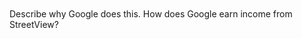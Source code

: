 <article id="22203077" title=Talk:Google Street View/to do>
	<talkpage id="22203077" title="Talk:Google Street View/to do">
{{tasks
  |requests=&lt;br /&gt;&lt;br /&gt;Where available, introduce external links in articles to the places on Google Street View described in those articles. This includes:&lt;br /&gt;*In articles about specific landmarks, links to those landmarks&lt;br /&gt;*In articles about events in specific places, the location(s) where the events occurred&lt;br /&gt;&lt;br /&gt;To do this:&lt;br /&gt;1.) Find the location on Street View, and align it to get the best possible view&lt;br /&gt;2.) Click &quot;link&quot; on the top-right of the image&lt;br /&gt;3.) Copy and paste the given link into the external links section in the article. If no external links section exists, introduce one.&lt;br /&gt;4.) Indicate in the edit summary the addition of the link&lt;br /&gt;&lt;br /&gt;Only introduce such links if information is provided in a reliable source showing or describing the exact location (address or intersection). &lt;b&gt;Do &lt;u&gt;not&lt;/u&gt; guess the location&lt;/b&gt; or determine it through your own original research.&lt;br /&gt;&lt;br /&gt;Avoid links showing the location of a private single-family dwelling unit, unless it is well-known. This is due to privacy concerns.&lt;br /&gt;
  |copyedit=
  |wikify=
  |merge=
  |split=
  |verify=
  |cleanup=
  |expand=
  |disambiguation=
  |stubs=
  |update=If Google introduced a better version of an image already provided in an external link, replace it.
  |npov=
  |infobox=
  |other=Please see [[Wikipedia:WikiProject Council/Proposals/Street View|WikiProject Street View]] for more details.
}}

Describe why Google does this. How does Google earn income from StreetView?
	</talkpage>
</article>